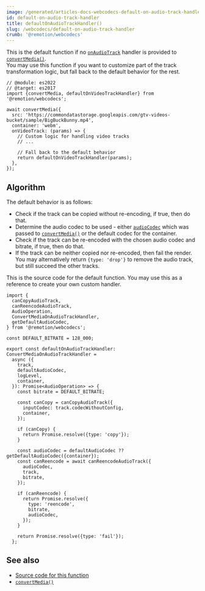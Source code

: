 ```yaml
---
image: /generated/articles-docs-webcodecs-default-on-audio-track-handler.png
id: default-on-audio-track-handler
title: defaultOnAudioTrackHandler()
slug: /webcodecs/default-on-audio-track-handler
crumb: '@remotion/webcodecs'
---
```


This is the default function if no [`onAudioTrack`](/docs/webcodecs/convert-media#onaudiotrack) handler is provided to [`convertMedia()`](/docs/webcodecs/convert-media).  
You may use this function if you want to customize part of the track transformation logic, but fall back to the default behavior for the rest.

```tsx twoslash title="Falling back to the default behavior"
// @module: es2022
// @target: es2017
import {convertMedia, defaultOnVideoTrackHandler} from '@remotion/webcodecs';

await convertMedia({
  src: 'https://commondatastorage.googleapis.com/gtv-videos-bucket/sample/BigBuckBunny.mp4',
  container: 'webm',
  onVideoTrack: (params) => {
    // Custom logic for handling video tracks
    // ...

    // Fall back to the default behavior
    return defaultOnVideoTrackHandler(params);
  },
});
```

## Algorithm

The default behavior is as follows:

- Check if the track can be copied without re-encoding, if true, then do that.
- Determine the audio codec to be used - either [`audioCodec`](/docs/webcodecs/convert-media#audiocodec) which was passed to [`convertMedia()`](/docs/webcodecs/convert-media) or the default codec for the container.
- Check if the track can be re-encoded with the chosen audio codec and bitrate, if true, then do that.
- If the track can be neither copied nor re-encoded, then fail the render.  
  You may alternatively return `{type: 'drop'}` to remove the audio track, but still succeed the other tracks.

This is the source code for the default function. You may use this as a reference to create your own custom handler.

```tsx twoslash title="Source code for defaultOnAudioTrackHandler"
import {
  canCopyAudioTrack,
  canReencodeAudioTrack,
  AudioOperation,
  ConvertMediaOnAudioTrackHandler,
  getDefaultAudioCodec,
} from '@remotion/webcodecs';

const DEFAULT_BITRATE = 128_000;

export const defaultOnAudioTrackHandler: ConvertMediaOnAudioTrackHandler =
  async ({
    track,
    defaultAudioCodec,
    logLevel,
    container,
  }): Promise<AudioOperation> => {
    const bitrate = DEFAULT_BITRATE;

    const canCopy = canCopyAudioTrack({
      inputCodec: track.codecWithoutConfig,
      container,
    });

    if (canCopy) {
      return Promise.resolve({type: 'copy'});
    }

    const audioCodec = defaultAudioCodec ?? getDefaultAudioCodec({container});
    const canReencode = await canReencodeAudioTrack({
      audioCodec,
      track,
      bitrate,
    });

    if (canReencode) {
      return Promise.resolve({
        type: 'reencode',
        bitrate,
        audioCodec,
      });
    }

    return Promise.resolve({type: 'fail'});
  };
```

## See also

- [Source code for this function](https://github.com/remotion-dev/remotion/blob/main/packages/webcodecs/src/default-on-audio-track-handler.ts)
- [`convertMedia()`](/docs/webcodecs/convert-media)
